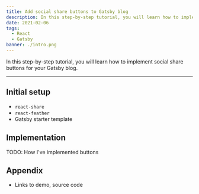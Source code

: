 ```yaml
---
title: Add social share buttons to Gatsby blog
description: In this step-by-step tutorial, you will learn how to implement social share buttons for your Gatsby blog
date: 2021-02-06
tags:
  - React
  - Gatsby
banner: ./intro.png
---
```


In this step-by-step tutorial, you will learn how to implement social share buttons for your Gatsby blog.

---

## Initial setup

- `react-share`
- `react-feather`
- Gatsby starter template

## Implementation

TODO: How I've implemented buttons

## Appendix

- Links to demo, source code
